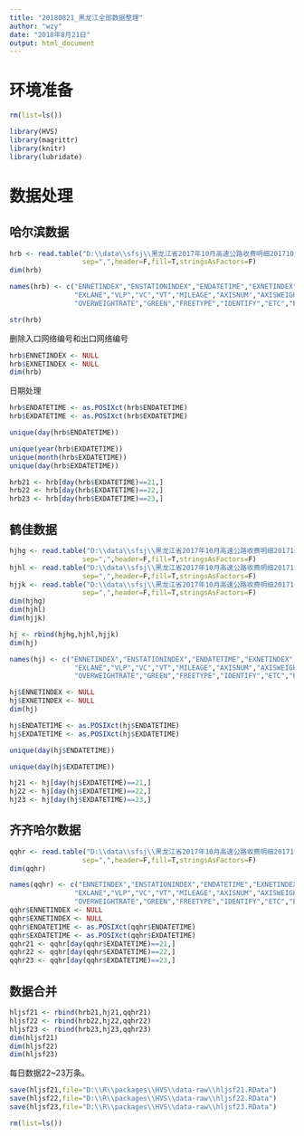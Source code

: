 ```yaml
---
title: "20180821_黑龙江全部数据整理"
author: "wzy"
date: "2018年8月21日"
output: html_document
---
```


# 环境准备

```r
rm(list=ls())
```

```r
library(HVS)
library(magrittr)
library(knitr)
library(lubridate)
```

# 数据处理

## 哈尔滨数据

```r
hrb <- read.table("D:\\data\\sfsj\\黑龙江省2017年10月高速公路收费明细20171021-31（哈尔滨片区）.txt",
                  sep=",",header=F,fill=T,stringsAsFactors=F)
dim(hrb)
```

```r
names(hrb) <- c("ENNETINDEX","ENSTATIONINDEX","ENDATETIME","EXNETINDEX","EXSTATIONINDEX","EXDATETIME",
                "EXLANE","VLP","VC","VT","MILEAGE","AXISNUM","AXISWEIGHT","REALWEIGHT","LIMITWEIGHT",
                "OVERWEIGHTRATE","GREEN","FREETYPE","IDENTIFY","ETC","ETCOBU","PAYMENT")
```

```r
str(hrb)
```

删除入口网络编号和出口网络编号

```r
hrb$ENNETINDEX <- NULL
hrb$EXNETINDEX <- NULL
dim(hrb)
```

日期处理

```r
hrb$ENDATETIME <- as.POSIXct(hrb$ENDATETIME)
hrb$EXDATETIME <- as.POSIXct(hrb$EXDATETIME)
```

```r
unique(day(hrb$ENDATETIME))
```

```r
unique(year(hrb$EXDATETIME))
unique(month(hrb$EXDATETIME))
unique(day(hrb$EXDATETIME))
```

```r
hrb21 <- hrb[day(hrb$EXDATETIME)==21,]
hrb22 <- hrb[day(hrb$EXDATETIME)==22,]
hrb23 <- hrb[day(hrb$EXDATETIME)==23,]
```

## 鹤佳数据

```r
hjhg <- read.table("D:\\data\\sfsj\\黑龙江省2017年10月高速公路收费明细20171021-31（鹤佳_鹤岗）.txt",
                  sep=",",header=F,fill=T,stringsAsFactors=F)
hjhl <- read.table("D:\\data\\sfsj\\黑龙江省2017年10月高速公路收费明细20171021-31（鹤佳_鹤立）.txt",
                  sep=",",header=F,fill=T,stringsAsFactors=F)
hjjk <- read.table("D:\\data\\sfsj\\黑龙江省2017年10月高速公路收费明细20171021-31（鹤佳_江口）.txt",
                  sep=",",header=F,fill=T,stringsAsFactors=F)
dim(hjhg)
dim(hjhl)
dim(hjjk)
```

```r
hj <- rbind(hjhg,hjhl,hjjk)
dim(hj)
```

```r
names(hj) <- c("ENNETINDEX","ENSTATIONINDEX","ENDATETIME","EXNETINDEX","EXSTATIONINDEX","EXDATETIME",
                "EXLANE","VLP","VC","VT","MILEAGE","AXISNUM","AXISWEIGHT","REALWEIGHT","LIMITWEIGHT",
                "OVERWEIGHTRATE","GREEN","FREETYPE","IDENTIFY","ETC","ETCOBU","PAYMENT")
```

```r
hj$ENNETINDEX <- NULL
hj$EXNETINDEX <- NULL
dim(hj)
```

```r
hj$ENDATETIME <- as.POSIXct(hj$ENDATETIME)
hj$EXDATETIME <- as.POSIXct(hj$EXDATETIME)
```

```r
unique(day(hj$ENDATETIME))
```

```r
unique(day(hj$EXDATETIME))
```

```r
hj21 <- hj[day(hj$EXDATETIME)==21,]
hj22 <- hj[day(hj$EXDATETIME)==22,]
hj23 <- hj[day(hj$EXDATETIME)==23,]
```

## 齐齐哈尔数据

```r
qqhr <- read.table("D:\\data\\sfsj\\黑龙江省2017年10月高速公路收费明细20171021-31（齐齐哈尔片区）.txt",
                  sep=",",header=F,fill=T,stringsAsFactors=F)
dim(qqhr)
```

```r
names(qqhr) <- c("ENNETINDEX","ENSTATIONINDEX","ENDATETIME","EXNETINDEX","EXSTATIONINDEX","EXDATETIME",
                "EXLANE","VLP","VC","VT","MILEAGE","AXISNUM","AXISWEIGHT","REALWEIGHT","LIMITWEIGHT",
                "OVERWEIGHTRATE","GREEN","FREETYPE","IDENTIFY","ETC","ETCOBU","PAYMENT")
qqhr$ENNETINDEX <- NULL
qqhr$EXNETINDEX <- NULL
qqhr$ENDATETIME <- as.POSIXct(qqhr$ENDATETIME)
qqhr$EXDATETIME <- as.POSIXct(qqhr$EXDATETIME)
qqhr21 <- qqhr[day(qqhr$EXDATETIME)==21,]
qqhr22 <- qqhr[day(qqhr$EXDATETIME)==22,]
qqhr23 <- qqhr[day(qqhr$EXDATETIME)==23,]
```

## 数据合并

```r
hljsf21 <- rbind(hrb21,hj21,qqhr21)
hljsf22 <- rbind(hrb22,hj22,qqhr22)
hljsf23 <- rbind(hrb23,hj23,qqhr23)
dim(hljsf21)
dim(hljsf22)
dim(hljsf23)
```

每日数据22~23万条。

```r
save(hljsf21,file="D:\\R\\packages\\HVS\\data-raw\\hljsf21.RData")
save(hljsf22,file="D:\\R\\packages\\HVS\\data-raw\\hljsf22.RData")
save(hljsf23,file="D:\\R\\packages\\HVS\\data-raw\\hljsf23.RData")
```

```r
rm(list=ls())
```

